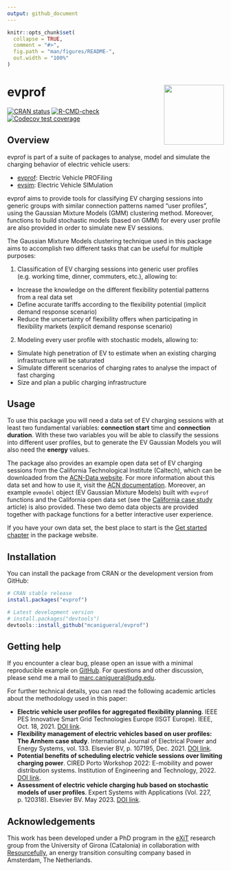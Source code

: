 ```yaml
---
output: github_document
---
```


<!-- README.md is generated from README.Rmd. Please edit that file -->

```r
knitr::opts_chunk$set(
  collapse = TRUE,
  comment = "#>",
  fig.path = "man/figures/README-",
  out.width = "100%"
)
```

# evprof <a href='https://mcanigueral.github.io/evprof/'><img src='man/figures/logo.png' align="right" height="139" /></a>

<!-- badges: start -->
[![CRAN status](https://www.r-pkg.org/badges/version/evprof)](https://cran.r-project.org/package=evprof)
[![R-CMD-check](https://github.com/mcanigueral/evprof/actions/workflows/R-CMD-check.yaml/badge.svg)](https://github.com/mcanigueral/evprof/actions/workflows/R-CMD-check.yaml)
[![Codecov test coverage](https://codecov.io/gh/mcanigueral/evprof/branch/master/graph/badge.svg)](https://app.codecov.io/gh/mcanigueral/evprof?branch=master)
<!-- badges: end -->


## Overview

evprof is part of a suite of packages to analyse, model and simulate the charging behavior of electric vehicle users:

* [evprof](https://mcanigueral.github.io/evprof/): Electric Vehicle PROFiling
* [evsim](https://mcanigueral.github.io/evsim/): Electric Vehicle SIMulation

evprof aims to provide tools for classifying EV charging sessions into generic groups with similar connection patterns named "user profiles", using the Gaussian Mixture Models (GMM) clustering method. Moreover, functions to build stochastic models (based on GMM) for every user profile are also provided in order to simulate new EV sessions.

The Gaussian Mixture Models clustering technique used in this package aims to accomplish two different tasks that can be useful for multiple purposes:

1. Classification of EV charging sessions into generic user profiles (e.g. working time, dinner, commuters, etc.), allowing to:
  * Increase the knowledge on the different flexibility potential patterns from a real data set
  * Define accurate tariffs according to the flexibility potential (implicit demand response scenario)
  * Reduce the uncertainty of flexibility offers when participating in flexibility markets (explicit demand response scenario)
2. Modeling every user profile with stochastic models, allowing to:
  * Simulate high penetration of EV to estimate when an existing charging infrastructure will be saturated
  * Simulate different scenarios of charging rates to analyse the impact of fast charging
  * Size and plan a public charging infrastructure


## Usage

To use this package you will need a data set of EV charging sessions with at least two fundamental variables: **connection start** time and **connection duration**. 
With these two variables you will be able to classify the sessions into different user profiles, but to generate the EV Gaussian Models you will also need the **energy** values.

The package also provides an example open data set of EV charging sessions from the California Technological Institute (Caltech), which can be downloaded from the [ACN-Data website](https://ev.caltech.edu/dataset). For more information about this data set and how to use it, visit the [ACN documentation](https://acnportal.readthedocs.io/en/latest/). Moreover, an example `evmodel` object (EV Gaussian Mixture Models) built with `evprof` functions and the California open data set (see the [California case study](https://mcanigueral.github.io/evprof/articles/california.html) article) is also provided. These two demo data objects are provided together with package functions for a better interactive user experience.

If you have your own data set, the best place to start is the [Get started chapter](https://mcanigueral.github.io/evprof/articles/evprof.html) in the package website. 


## Installation

You can install the package from CRAN or the development version from GitHub:

```r
# CRAN stable release
install.packages("evprof")

# Latest development version
# install.packages("devtools")
devtools::install_github("mcanigueral/evprof")
```


## Getting help

If you encounter a clear bug, please open an issue with a minimal reproducible example on [GitHub](https://github.com/mcanigueral/evprof/issues). For questions and other discussion, please send me a mail to [marc.canigueral@udg.edu](mailto:marc.canigueral@udg.edu).

For further technical details, you can read the following academic articles about the methodology used in this paper:

* **Electric vehicle user profiles for aggregated flexibility planning**. IEEE PES Innovative Smart Grid Technologies Europe (ISGT Europe). IEEE, Oct. 18, 2021. [DOI link](https://doi.org/10.1109/isgteurope52324.2021.9639931).
* **Flexibility management of electric vehicles based on user profiles: The Arnhem case study**. International Journal of Electrical Power and Energy Systems, vol. 133. Elsevier BV, p. 107195, Dec. 2021. [DOI link](https://doi.org/10.1016/j.ijepes.2021.107195).
* **Potential benefits of scheduling electric vehicle sessions over limiting charging power**. CIRED Porto Workshop 2022: E-mobility and power distribution systems. Institution of Engineering and Technology, 2022. [DOI link](https://ieeexplore.ieee.org/abstract/document/9841653).
* **Assessment of electric vehicle charging hub based on stochastic models of user profiles**. Expert Systems with Applications (Vol. 227, p. 120318). Elsevier BV. May 2023. [DOI link](https://doi.org/10.1016/j.eswa.2023.120318).


## Acknowledgements

This work has been developed under a PhD program in the [eXiT](https://exit.udg.edu) research group from the University of Girona (Catalonia) in collaboration with [Resourcefully](https://resourcefully.nl/), an energy transition consulting company based in Amsterdam, The Netherlands.

